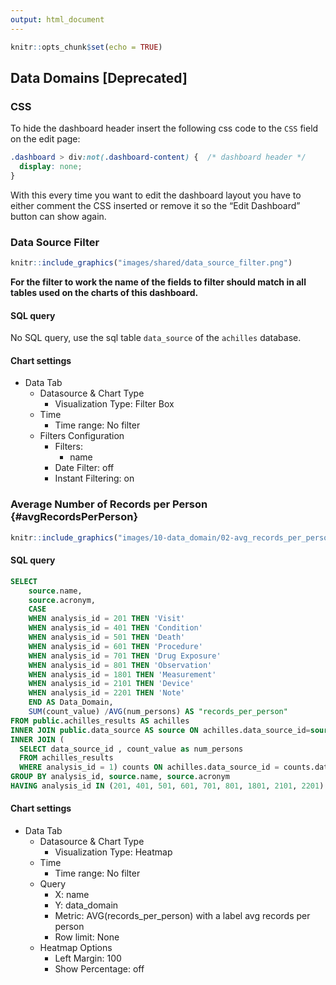 ```yaml
---
output: html_document
---
```


```r
knitr::opts_chunk$set(echo = TRUE)
```

## Data Domains [Deprecated]

<!-- Discuss the goal of this dashboard... TO DO -->

### CSS {-}

To hide the dashboard header insert the following css code to the `CSS` field on the edit page:

```css
.dashboard > div:not(.dashboard-content) {  /* dashboard header */
  display: none;
}
```

With this every time you want to edit the dashboard layout you have to either comment the CSS inserted
or remove it so the "Edit Dashboard" button can show again.

### Data Source Filter {-}

```r
knitr::include_graphics("images/shared/data_source_filter.png")
```

**For the filter to work the name of the fields to filter should match in all tables used on the charts of this dashboard.**

#### SQL query {-}

No SQL query, use the sql table `data_source` of the `achilles` database.

#### Chart settings {-}

- Data Tab
  - Datasource & Chart Type
    - Visualization Type: Filter Box
  - Time
    - Time range: No filter
  - Filters Configuration
    - Filters:
      - name
    - Date Filter: off
    - Instant Filtering: on

### Average Number of Records per Person {#avgRecordsPerPerson} {-}

```r
knitr::include_graphics("images/10-data_domain/02-avg_records_per_person.png")
```

#### SQL query {-}

```sql
SELECT 
    source.name,
    source.acronym,
    CASE 
    WHEN analysis_id = 201 THEN 'Visit'
    WHEN analysis_id = 401 THEN 'Condition'
    WHEN analysis_id = 501 THEN 'Death'
    WHEN analysis_id = 601 THEN 'Procedure'
    WHEN analysis_id = 701 THEN 'Drug Exposure'
    WHEN analysis_id = 801 THEN 'Observation'
    WHEN analysis_id = 1801 THEN 'Measurement'
    WHEN analysis_id = 2101 THEN 'Device'
    WHEN analysis_id = 2201 THEN 'Note'
    END AS Data_Domain,
    SUM(count_value) /AVG(num_persons) AS "records_per_person"
FROM public.achilles_results AS achilles
INNER JOIN public.data_source AS source ON achilles.data_source_id=source.id
INNER JOIN (
  SELECT data_source_id , count_value as num_persons
  FROM achilles_results
  WHERE analysis_id = 1) counts ON achilles.data_source_id = counts.data_source_id 
GROUP BY analysis_id, source.name, source.acronym
HAVING analysis_id IN (201, 401, 501, 601, 701, 801, 1801, 2101, 2201)
```

#### Chart settings {-}

- Data Tab
  - Datasource & Chart Type
    - Visualization Type: Heatmap
  - Time
    - Time range: No filter
  - Query
    - X: name
    - Y: data_domain
    - Metric: AVG(records_per_person) with a label avg records per person
    - Row limit: None
  - Heatmap Options
    - Left Margin: 100
    - Show Percentage: off
